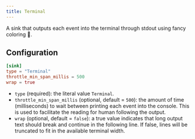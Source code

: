 ```yaml
---
title: Terminal
---
```


A sink that outputs each event into the terminal through stdout using fancy coloring 💅.

## Configuration

```toml
[sink]
type = "Terminal"
throttle_min_span_millis = 500
wrap = true
```

- `type` (required): the literal value `Terminal`.
- `throttle_min_span_millis` (optional, default = `500`): the amount of time (milliseconds) to wait between printing each event into the console. This is used to facilitate the reading for human following the output.
- `wrap` (optional, default = `false`): a true value indicates that long output text should break and continue in the following line. If false, lines will be truncated to fit in the available terminal width.
